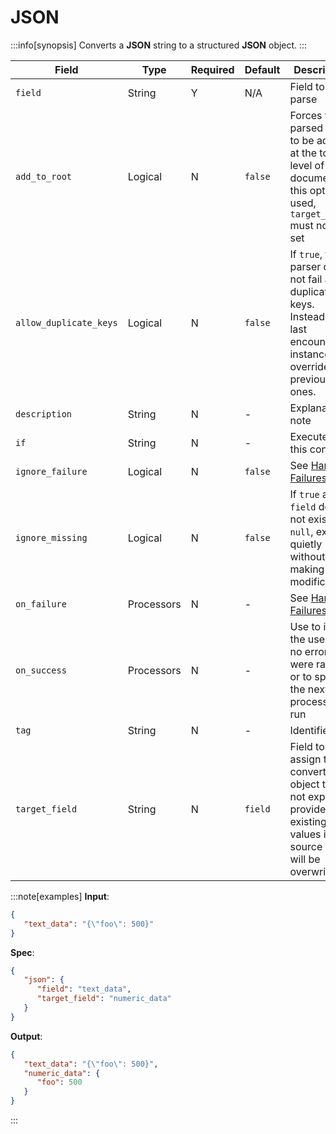 # JSON

:::info[synopsis]
Converts a **JSON** string to a structured **JSON** object.
:::

|Field|Type|Required|Default|Description|
|---|---|---|---|---|
|`field`|String|Y|N/A|Field to parse|
|`add_to_root`|Logical|N|`false`|Forces the parsed JSON to be added at the top level of the document. If this option is used, `target_field` must not be set|
|`allow_duplicate_keys`|Logical|N|`false`|If `true`, the parser does not fail at duplicate keys. Instead, the last encountered instance overrides the previous ones.|
|`description`|String|N|-|Explanatory note|
|`if`|String|N|-|Execute on this condition|
|`ignore_failure`|Logical|N|`false`|See [Handling Failures](../handling-failures.mdx)|
|`ignore_missing`|Logical|N|`false`|If `true` and `field` does not exist or is `null`, exit quietly without making any modifications|
|`on_failure`|Processors|N|-|See [Handling Failures](../handling-failures.mdx)|
|`on_success`|Processors|N|-|Use to inform the user that no errors were raised or to specify the next processor to run|
|`tag`|String|N|-|Identifier|
|`target_field`|String|N|`field`|Field to assign the converted object to. If not explicitly provided, existing values in the source field will be overwritten|

:::note[examples]
**Input**:

```json
{
   "text_data": "{\"foo\": 500}"
}
```

**Spec**:

```json
{
   "json": {
      "field": "text_data",
      "target_field": "numeric_data"
   }
}
```

**Output**:

```json
{
   "text_data": "{\"foo\": 500}",
   "numeric_data": {
      "foo": 500
   }
}
```

:::